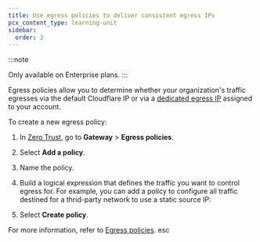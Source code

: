 ```yaml
---
title: Use egress policies to deliver consistent egress IPs
pcx_content_type: learning-unit
sidebar:
  order: 3
---
```



:::note

Only available on Enterprise plans.
:::

Egress policies allow you to determine whether your organization's traffic egresses via the default Cloudflare IP or via a [dedicated egress IP](/cloudflare-one/policies/gateway/egress-policies/dedicated-egress-ips/) assigned to your account.

To create a new egress policy:

1. In [Zero Trust](https://one.dash.cloudflare.com/), go to **Gateway** > **Egress policies**.

2. Select **Add a policy**.

3. Name the policy.

4. Build a logical expression that defines the traffic you want to control egress for. For example, you can add a policy to configure all traffic destined for a thrid-party network to use a static source IP:

   <Render
   	file="gateway/policies/egress-destination-ip"
   	product="cloudflare-one"
   />

5. Select **Create policy**.

For more information, refer to [Egress policies](/cloudflare-one/policies/gateway/egress-policies/).
esc
